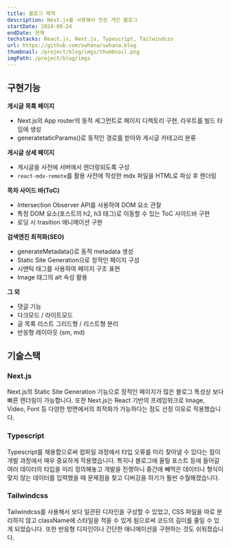 ```yaml
---
title: 블로그 제작
description: Next.js를 사용해서 만든 개인 블로그
startDate: 2024-08-24
endDate: 현재
techstacks: React.js, Next.js, Typescript, Tailwindcss
url: https://github.com/swhana/swhana.blog
thumbnail: /project/blog/imgs/thumbnail.png
imgPath: /project/blog/imgs
---
```


## 구현기능

**게시글 목록 페이지**

-   Next.js의 App router의 동적 세그먼트로 페이지 디렉토리 구현, 라우트를 빌드 타임에 생성
-   generatetaticParams()로 동적인 경로를 받아와 게시글 카테고리 분류

**게시글 상세 페이지**

-   게시글을 사전에 서버에서 렌더링되도록 구성
-   `react-mdx-remote`를 활용 사전에 작성한 mdx 파일을 HTML로 파싱 후 렌더링

**목차 사이드 바(ToC)**

-   Intersection Observer API를 사용하여 DOM 요소 관찰
-   특정 DOM 요소(포스트의 h2, h3 태그)로 이동할 수 있는 ToC 사이드바 구현
-   로딩 시 trasition 애니메이션 구현

**검색엔진 최적화(SEO)**

-   generateMetadata()로 동적 metadata 생성
-   Static Site Generation으로 정적인 페이지 구성
-   시맨틱 태그를 사용하여 페이지 구조 표현
-   Image 태그의 alt 속성 활용

**그 외**

-   댓글 기능
-   다크모드 / 라이트모드
-   글 목록 리스트 그리드형 / 리스트형 분리
-   반응형 레이아웃 (sm, md)

## 기술스택

### Next.js

Next.js의 Static Site Generation 기능으로 정적인 페이지가 많은 블로그 특성상 보다 빠른 렌더링이 가능합니다.
또한 Next.js는 React 기반의 프레임워크로 Image, Video, Font 등 다양한 방면에서의 최적화가 가능하다는 점도 선정 이유로 작용했습니다.

### Typescript

Typescript를 채용함으로써 컴파일 과정에서 타입 오류를 미리 찾아낼 수 있다는 점이 개발 과정에서 매우 중요하게 작용했습니다.
특히나 블로그에 올릴 포스트 등에 들어갈 여러 데이터의 타입을 미리 정의해놓고 개발을 진행하니 중간에 빼먹은 데이터나 형식이 맞지 않는 데이터를 입력했을 때 문제점을 찾고 디버깅을 하기가 훨씬 수월해졌습니다.

### Tailwindcss

Tailwindcss를 사용해서 보다 일관된 디자인을 구성할 수 있었고, CSS 파일을 따로 분리하지 않고 className에 스타일을 적을 수 있게 됨으로써 코드의 길이를 줄일 수 있게 되었습니다. 또한 반응형 디자인이나 간단한 애니메이션을 구현하는 것도 쉬워졌습니다.
